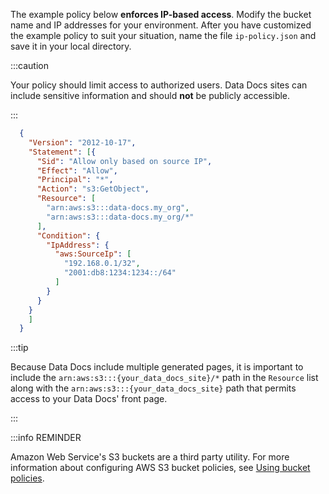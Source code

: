 
The example policy below **enforces IP-based access**. Modify the bucket name and IP addresses for your environment. After you have customized the example policy to suit your situation, name the file ``ip-policy.json`` and save it in your local directory.

:::caution

Your policy should limit access to authorized users. Data Docs sites can include sensitive information and should **not** be publicly accessible.

:::

```json title="File content: ip-policy.json"
  {
    "Version": "2012-10-17",
    "Statement": [{
      "Sid": "Allow only based on source IP",
      "Effect": "Allow",
      "Principal": "*",
      "Action": "s3:GetObject",
      "Resource": [
        "arn:aws:s3:::data-docs.my_org",
        "arn:aws:s3:::data-docs.my_org/*"
      ],
      "Condition": {
        "IpAddress": {
          "aws:SourceIp": [
            "192.168.0.1/32",
            "2001:db8:1234:1234::/64"
          ]
        }
      }
    }
    ]
  }
```

:::tip

Because Data Docs include multiple generated pages, it is important to include the `arn:aws:s3:::{your_data_docs_site}/*` path in the `Resource` list along with the `arn:aws:s3:::{your_data_docs_site}` path that permits access to your Data Docs' front page.

:::

:::info REMINDER

Amazon Web Service's S3 buckets are a third party utility.  For more information about configuring AWS S3 bucket policies, see [Using bucket policies](https://docs.aws.amazon.com/AmazonS3/latest/userguide/bucket-policies.html).